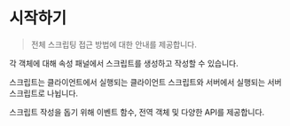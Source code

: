 
# 시작하기

> 전체 스크립팅 접근 방법에 대한 안내를 제공합니다.

각 객체에 대해 속성 패널에서 스크립트를 생성하고 작성할 수 있습니다.

스크립트는 클라이언트에서 실행되는 클라이언트 스크립트와 서버에서 실행되는 서버 스크립트로 나뉩니다.

스크립트 작성을 돕기 위해 이벤트 함수, 전역 객체 및 다양한 API를 제공합니다.

<Cards>
  <Cards.Card title="오브젝트 & 씬 스크립트" href="./start/object" />
  <Cards.Card title="클라이언트 & 서버 스크립트" href="./start/client-server" />
  <Cards.Card title="이벤트 함수" href="./start/events" />
  <Cards.Card title="Global 오브젝트" href="./start/global-objects" />
  <Cards.Card title="APIs" href="./start/api" />
  <Cards.Card title="코드 실행 흐름 제어" href="./start/flow-control" />
  <Cards.Card title="아바타 & 카메라 기본 세팅" href="./start/default-setting" />
  <Cards.Card title="3D & GUI 오브젝트" href="./start/3d-and-gui-object" />
</Cards>
